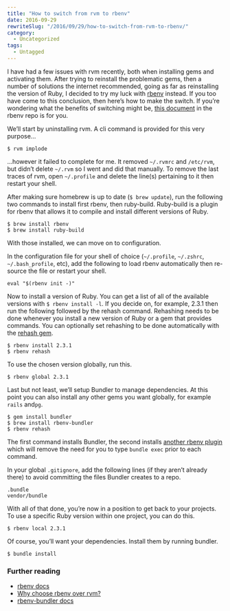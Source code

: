 ```yaml
---
title: "How to switch from rvm to rbenv"
date: 2016-09-29
rewriteSlug: "/2016/09/29/how-to-switch-from-rvm-to-rbenv/"
category:
  - Uncategorized
tags:
  - Untagged
---
```


I have had a few issues with rvm recently, both when installing gems and activating them. After trying to reinstall the problematic gems, then a number of solutions the internet recommended, going as far as reinstalling the version of Ruby, I decided to try my luck with [rbenv](https://github.com/rbenv/rbenv) instead. If you too have come to this conclusion, then here’s how to make the switch. If you’re wondering what the benefits of switching might be, [this document](https://github.com/rbenv/rbenv/wiki/Why-rbenv%3F) in the rbenv repo is for you.

<!-- readmore -->

We’ll start by uninstalling rvm. A cli command is provided for this very purpose…

```
$ rvm implode
```

…however it failed to complete for me. It removed `~/.rvmrc` and `/etc/rvm`, but didn’t delete `~/.rvm` so I went and did that manually. To remove the last traces of rvm, open `~/.profile` and delete the line(s) pertaining to it then restart your shell.

After making sure homebrew is up to date (`$ brew update`), run the following two commands to install first rbenv, then ruby-build. Ruby-build is a plugin for rbenv that allows it to compile and install different versions of Ruby.

```
$ brew install rbenv
$ brew install ruby-build
```

With those installed, we can move on to configuration.

In the configuration file for your shell of choice (`~/.profile`, `~/.zshrc`, `~/.bash_profile`, etc), add the following to load rbenv automatically then re-source the file or restart your shell.

```
eval "$(rbenv init -)"
```

Now to install a version of Ruby. You can get a list of all of the available versions with `$ rbenv install -l`. If you decide on, for example, 2.3.1 then run the following followed by the rehash command. Rehashing needs to be done whenever you install a new version of Ruby or a gem that provides commands. You can optionally set rehashing to be done automatically with the [rehash gem](https://github.com/rbenv/rbenv-gem-rehash).

```
$ rbenv install 2.3.1
$ rbenv rehash
```

To use the chosen version globally, run this.

```
$ rbenv global 2.3.1
```

Last but not least, we’ll setup Bundler to manage dependencies. At this point you can also install any other gems you want globally, for example `rails` and`pg`.

```
$ gem install bundler
$ brew install rbenv-bundler
$ rbenv rehash
```

The first command installs Bundler, the second installs [another rbenv plugin](https://github.com/carsomyr/rbenv-bundler) which will remove the need for you to type `bundle exec` prior to each command.

In your global `.gitignore`, add the following lines (if they aren’t already there) to avoid committing the files Bundler creates to a repo.

```
.bundle
vendor/bundle
```

With all of that done, you’re now in a position to get back to your projects. To use a specific Ruby version within one project, you can do this.

```
$ rbenv local 2.3.1
```

Of course, you’ll want your dependencies. Install them by running bundler.

```
$ bundle install
```

### Further reading

- [rbenv docs](https://github.com/rbenv/rbenv#table-of-contents)
- [Why choose rbenv over rvm?](https://github.com/rbenv/rbenv/wiki/Why-rbenv%3F)
- [rbenv-bundler docs](https://github.com/carsomyr/rbenv-bundler#rbenv-bundler-bundler-integration-for-rbenv)
  